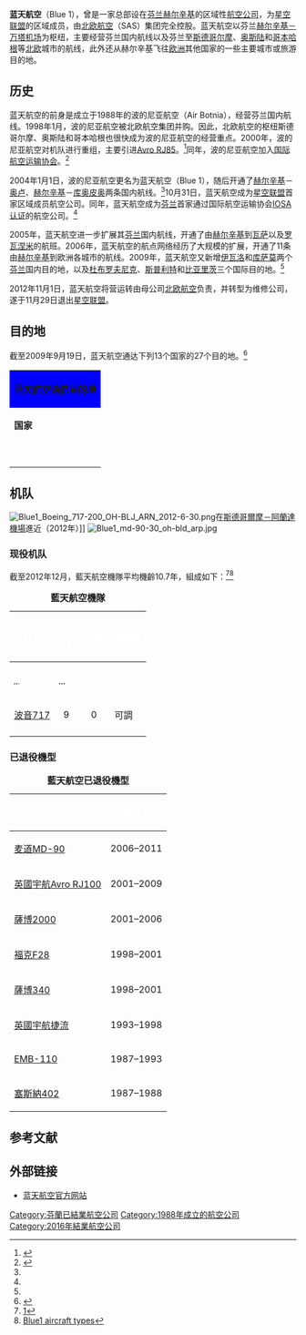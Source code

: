 {{更新|time=2018-01-29T20:56:39+00:00}}
{{Infobox Airline
|airline        = 蓝天航空<br />Blue1
|logo           = Blue1 Logo.svg
|logo_size = 150
|IATA           = KF
|ICAO           = BLF
|callsign       = BLUEFIN
|founded        = 1988年
|commenced      = 1988年
|ceased         = {{nowrap|2016年（合并至[[城捷航空|城捷航空]]）}}
|hubs           = [[赫尔辛基－万塔机场|赫尔辛基－万塔机场]]
|secondary_hubs = 
|focus_cities   = [[斯德哥尔摩－阿兰达机场|斯德哥尔摩－阿兰达机场]]
|frequent_flyer = EuroBonus
|lounge         = 斯堪的纳维亚休息室（Scandinavian Lounge）
|alliance       = [[星空联盟|星空联盟]]
|fleet_size     = 14
|destinations   = 27
|parent         = [[北欧航空|北欧航空]]集团
|company_slogan = 
|headquarters   = [[芬蘭|芬蘭]][[赫尔辛基|赫尔辛基]]
|key_people     = 斯特凡·文特耶尔维（蓝天航空[[CEO|CEO]]）<br />马茨·扬松（北欧航空集团CEO）
|website        = http://www.blue1.com/
}}
'''蓝天航空'''（Blue 1），曾是一家总部设在[[芬兰|芬兰]][[赫尔辛基|赫尔辛基]]的区域性[[航空公司|航空公司]]，为[[星空联盟|星空联盟]]的区域成员，由[[北欧航空|北欧航空]]（SAS）集团完全控股。蓝天航空以芬兰[[赫尔辛基－万塔机场|赫尔辛基－万塔机场]]为枢纽，主要经营芬兰国内航线以及芬兰至[[斯德哥尔摩|斯德哥尔摩]]、[[奥斯陆|奥斯陆]]和[[哥本哈根|哥本哈根]]等[[北欧|北欧]]城市的航线，此外还从赫尔辛基飞往[[欧洲|欧洲]]其他国家的一些主要城市或旅游目的地。

== 历史 ==
蓝天航空的前身是成立于1988年的波的尼亚航空（Air Botnia），经营芬兰国内航线。1998年1月，波的尼亚航空被北欧航空集团并购。因此，北欧航空的枢纽斯德哥尔摩、奥斯陆和哥本哈根也很快成为波的尼亚航空的经营重点。2000年，波的尼亚航空对机队进行重组，主要引进[[BAe_146|Avro RJ85]]。<ref name="history">{{cite web |url=http://www.blue1.com/en/fi/About-us/Company-information/History/ |title=From past 'til present - quick facts |publisher=蓝天航空 |date= |accessdate=2009年9月19日 |language=en }}</ref>同年，波的尼亚航空加入[[国际航空运输协会|国际航空运输协会]]。<ref name="sa">{{cite web |url=http://www.staralliance.com/cn/about/airlines/blue1/ |title=蓝天航空公司 |publisher=[[星空联盟|星空联盟]]简体中文网站 |date= |accessdate=2009年9月19日 |language=zh }}</ref>

2004年1月1日，波的尼亚航空更名为蓝天航空（Blue 1），随后开通了[[赫尔辛基|赫尔辛基]]－[[奥卢|奥卢]]、[[赫尔辛基|赫尔辛基]]－[[库奥皮奥|库奥皮奥]]两条国内航线。<ref name="history"/>10月31日，蓝天航空成为[[星空联盟|星空联盟]]首家区域成员航空公司。同年，蓝天航空成为[[芬兰|芬兰]]首家通过国际航空运输协会[[IOSA认证|IOSA认证]]的航空公司。<ref name="sa"/>

2005年，蓝天航空进一步扩展其[[芬兰|芬兰]]国内航线，开通了由[[赫尔辛基|赫尔辛基]]到[[瓦萨|瓦萨]]以及[[罗瓦涅米|罗瓦涅米]]的航班。2006年，蓝天航空的航点网络经历了大规模的扩展，开通了11条由[[赫尔辛基|赫尔辛基]]到欧洲各城市的航线。2009年，蓝天航空又新增[[伊瓦洛|伊瓦洛]]和[[库萨莫|库萨莫]]两个[[芬兰|芬兰]]国内目的地，以及[[杜布罗夫尼克|杜布罗夫尼克]]、[[斯普利特|斯普利特]]和[[比亚里茨|比亚里茨]]三个国际目的地。<ref name="history"/>

2012年11月1日，蓝天航空将营运转由母公司[[北欧航空|北欧航空]]负责，并转型为维修公司，遂于11月29日退出[[星空联盟|星空联盟]]。

== 目的地 ==
截至2009年9月19日，蓝天航空通达下列13个国家的27个目的地。<ref>{{cite web |url=http://www.blue1.com/en/fi/Destinations/Our-Destinations/ |title=Route chart |publisher=蓝天航空 |date= |accessdate=2009年9月19日 |language=en }}</ref>

{| class="wikitable collapsed" style="font-size: 85%; width: 90%; border: #999 solid 1px; text-align: lcenter; margin-bottom: 0; margin: 1em auto 1em auto"
! colspan="5" style="background: Blue;"| '''蓝天航空通航目的地'''
|- style="font-weight:bold; background-color:#D3D3D3"
| '''国家'''
| '''城市'''
| '''机场''' 
| '''机场代码'''
| '''备注'''
|-
|rowspan=2|{{HRV}}
|[[杜布罗夫尼克|杜布罗夫尼克]]
|[[杜布罗夫尼克机场|杜布罗夫尼克机场]]
|DBV
|夏季
|-
|[[斯普利特|斯普利特]]
|[[斯普利特机场|斯普利特机场]]
|SPU
|夏季
|-
|{{DNK}}
|[[哥本哈根|哥本哈根]]
|[[哥本哈根凯斯楚普机场|哥本哈根凯斯楚普机场]]
|CPH
|
|-
|rowspan=10|{{FIN}}
|[[赫尔辛基|赫尔辛基]]
|[[赫尔辛基－万塔机场|赫尔辛基－万塔机场]]
|HEL
|'''枢纽'''
|-
|[[伊瓦洛|伊瓦洛]]
|[[伊瓦洛机场|伊瓦洛机场]]
|IVL
|冬季
|-
|[[基蒂莱|基蒂莱]]
|[[基蒂莱机场|基蒂莱机场]]
|KTT
|冬季
|-
|[[库奥皮奥|库奥皮奥]]
|[[库奥皮奥机场|库奥皮奥机场]]
|KUO
|
|-
|[[库萨莫|库萨莫]]
|[[库萨莫机场|库萨莫机场]]
|KAO
|冬季
|-
|[[奥卢|奥卢]]
|[[奥卢机场|奥卢机场]]
|OUL
|
|-
|[[罗瓦涅米|罗瓦涅米]]
|[[罗瓦涅米机场|罗瓦涅米机场]]
|RVN
|冬季
|-
|[[坦佩雷|坦佩雷]]
|[[坦佩雷－皮尔卡拉机场|坦佩雷－皮尔卡拉机场]]
|TMP
|
|-
|[[图尔库|图尔库]]
|[[图尔库机场|图尔库机场]]
|TKU
|
|-
|[[瓦萨|瓦萨]]
|[[瓦萨机场|瓦萨机场]]
|VAA
|
|-
|{{FRA}}
|[[尼斯|尼斯]]
|[[尼斯蓝色海岸机场|尼斯蓝色海岸机场]]
|NCE
|
|-
|{{GRC}}
|[[雅典|雅典]]
|[[雅典埃莱夫塞里奥斯·韦尼泽洛斯国际机场|雅典埃莱夫塞里奥斯·韦尼泽洛斯国际机场]]
|ATH
|
|-
|{{NOR}}
|[[奥斯陆|奥斯陆]]
|[[奥斯陆加勒穆恩机场|奥斯陆加勒穆恩机场]]
|OSL
|
|-
|rowspan=2|{{SWE}}
|[[哥德堡|哥德堡]]
|[[哥德堡－兰德维特机场|哥德堡－兰德维特机场]]
|GOT
|
|-
|[[斯德哥尔摩|斯德哥尔摩]]
|[[斯德哥尔摩－阿兰达机场|斯德哥尔摩－阿兰达机场]]
|ARN
|'''重点机场'''
|}

== 机队 ==
[[File:Blue1_Boeing_717-200_OH-BLJ_ARN_2012-6-30.png|thumb]]在[[斯德哥爾摩－阿蘭達機場|斯德哥爾摩－阿蘭達機場]]進近（2012年）]]
[[File:Blue1_md-90-30_oh-bld_arp.jpg|thumb]]
===现役机队===
截至2012年12月，藍天航空機隊平均機齡10.7年，組成如下：<ref>[http://www.airfleets.net/ageflotte/Blue%201.htm]</ref><ref>[http://www.blue1.com/en/fi/About-us/Company-information/Fleet-and-routes/Aircraft-types/ Blue1 aircraft types]</ref>
<center>
{| class="toccolours" border="1" cellpadding="3" style="border-collapse:collapse"
|+ '''藍天航空機隊'''
|- bgcolor=#1E82DC
!rowspan="2" | <span style="color:white;">機型</span>
!rowspan="2" style="width:25px;" | <span style="color:white;">在役</span>
!rowspan="2" style="width:40px;" | <span style="color:white;">訂購</span>
!colspan="3" | <span style="color:white;">載客量</span>
!rowspan="2" | <span style="color:white;">備註</span>
|- bgcolor=#1E82DC
! <abbr title="超級經濟艙"><span style="color:white;">E</abbr>
! <abbr title="經濟艙"><span style="color:white;">Y</abbr>
! <span style="color:white;">總計</span>
|-
|[[波音717|波音717]]
|<center>9</center>
|<center>0</center>
|colspan=2|可調
|115
|
|-
|}
</center>

===已退役機型===
<center>
{| class="toccolours" border="1" cellpadding="3" style="border-collapse:collapse"
|+ '''藍天航空已退役機型'''
|- bgcolor=#1E82DC
!<span style="color:white;">機型</span>
!<span style="color:white;">服役期</span>
|-
|[[麦道MD-90|麦道MD-90]]
|2006–2011
|-
|[[BAe_146|英國宇航Avro RJ100]]
|2001–2009
|-
|[[薩博2000|薩博2000]]
|2001–2006
|-
|[[福克F28|福克F28]]
|1998–2001
|-
|[[薩博340|薩博340]]
|1998–2001
|-
|[[英國宇航捷流|英國宇航捷流]]
|1993–1998
|-
|[[EMB-110|EMB-110]]
|1987–1993
|-
|[[塞斯納402|塞斯納402]]
|1987–1988
|}
</center>

== 参考文献 ==
{{reflist|2}}

== 外部链接 ==
{{Commonscat|Blue1}}
* [http://www.blue1.com/ 蓝天航空官方网站]

{{芬蘭航空公司}}
{{星空聯盟}}
{{IATA成員|歐洲}}
[[Category:芬蘭已結業航空公司|Category:芬蘭已結業航空公司]]
[[Category:1988年成立的航空公司|Category:1988年成立的航空公司]]
[[Category:2016年結業航空公司|Category:2016年結業航空公司]]